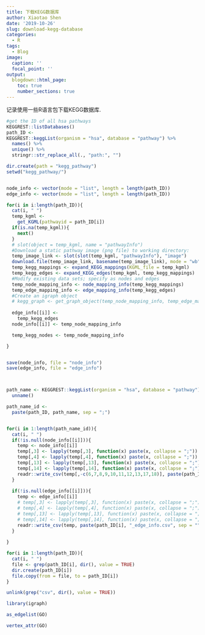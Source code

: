 ---
title: 下载KEGG数据库
author: Xiaotao Shen
date: '2019-10-26'
slug: download-kegg-database
categories:
  - R
tags:
  - Blog
image:
  caption: ''
  focal_point: ''
output:
  blogdown::html_page:
    toc: true
    number_sections: true
---

记录使用一些R语言包下载KEGG数据库.

```{r, eval=FALSE}
#get the ID of all hsa pathways
KEGGREST::listDatabases()
path_ID <- 
KEGGREST::keggList(organism = "hsa", database = "pathway") %>% 
  names() %>% 
  unique() %>% 
  stringr::str_replace_all(., "path:", "")

dir.create(path = "kegg_pathway")
setwd("kegg_pathway/")


node_info <- vector(mode = "list", length = length(path_ID))
edge_info <- vector(mode = "list", length = length(path_ID))

for(i in i:length(path_ID)){
  cat(i, " ")
  temp_kgml <- 
    get_KGML(pathwayid = path_ID[i])
  if(is.na(temp_kgml)){
    next()
  }
  # slot(object = temp_kgml, name = "pathwayInfo")
  #Download a static pathway image (png file) to working directory:
  temp_image_link <- slot(slot(temp_kgml, "pathwayInfo"), "image")
  download.file(temp_image_link, basename(temp_image_link), mode = "wb")
  temp_kegg_mappings <- expand_KEGG_mappings(KGML_file = temp_kgml)
  temp_kegg_edges <- expand_KEGG_edges(temp_kgml, temp_kegg_mappings)
  #Modify existing data sets; specify as nodes and edges
  temp_node_mapping_info <- node_mapping_info(temp_kegg_mappings)
  temp_edge_mapping_info <- edge_mapping_info(temp_kegg_edges)
  #Create an igraph object
  # kegg_graph <- get_graph_object(temp_node_mapping_info, temp_edge_mapping_info)
  
  edge_info[[i]] <- 
    temp_kegg_edges
  node_info[[i]] <- temp_node_mapping_info

  temp_kegg_nodes <- temp_node_mapping_info

}


save(node_info, file = "node_info")
save(edge_info, file = "edge_info")



path_name <- KEGGREST::keggList(organism = "hsa", database = "pathway") %>% 
  unname()

path_name_id <- 
  paste(path_ID, path_name, sep = ";")


for(i in 1:length(path_name_id)){
  cat(i, " ")
  if(!is.null(node_info[[i]])){
    temp <- node_info[[i]]
    temp[,3] <- lapply(temp[,3], function(x) paste(x, collapse = ";")) %>% unlist()
    temp[,4] <- lapply(temp[,4], function(x) paste(x, collapse = ";")) %>% unlist()
    temp[,13] <- lapply(temp[,13], function(x) paste(x, collapse = ";")) %>% unlist()
    temp[,14] <- lapply(temp[,14], function(x) paste(x, collapse = ";")) %>% unlist()
    readr::write_csv(temp[,-c(6,7,8,9,10,11,12,13,17,18)], paste(path_ID[i], "_node_info.csv", sep = ""))
  }
  
  if(!is.null(edge_info[[i]])){
    temp <- edge_info[[i]]
    # temp[,3] <- lapply(temp[,3], function(x) paste(x, collapse = ";")) %>% unlist()
    # temp[,4] <- lapply(temp[,4], function(x) paste(x, collapse = ";")) %>% unlist()
    # temp[,13] <- lapply(temp[,13], function(x) paste(x, collapse = ";")) %>% unlist()
    # temp[,14] <- lapply(temp[,14], function(x) paste(x, collapse = ";")) %>% unlist()
    readr::write_csv(temp, paste(path_ID[i], "_edge_info.csv", sep = ""))
  }
  
}

for(i in 1:length(path_ID)){
  cat(i, " ")
  file <- grep(path_ID[i], dir(), value = TRUE)
  dir.create(path_ID[i])
  file.copy(from = file, to = path_ID[i]) 
}

unlink(grep("csv", dir(), value = TRUE))

library(igraph)

as_edgelist(GO)

vertex_attr(GO)
```

